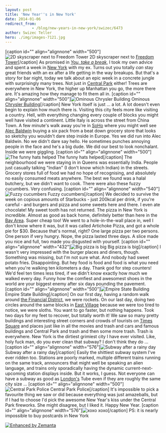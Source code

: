 ```yaml
---
layout: post
title: 'New Year''s in New York'
date: 2014-01-06
redirect_from: 
            - /blog/new-years-in-new-york/swizec/6473
author: Swizec Teller
hero: ./img/images-7121.jpg
---
```

\[caption id="" align="alignnone" width="500"]![2D skyscraper next to Freedom Tower](./img/images-7121.jpg "2D skyscraper next to Freedom Tower") 2D skyscraper next to [Freedom Tower](<http://maps.google.com/maps?ll=40.713,-74.0135&spn=0.01,0.01&q=40.713,-74.0135 (One%20World%20Trade%20Center)&t=h> "One World Trade Center")\[/caption] As promised in _[You, take a break](http://swizec.com/blog/you-take-a-break/swizec/6464 "You, take a break")_, I took my own advice and spent a week in [New York](<http://maps.google.com/maps?ll=40.6641666667,-73.9386111111&spn=0.1,0.1&q=40.6641666667,-73.9386111111 (New%20York%20City)&t=h> "New York City") with my ex. Turns out you totally _can_ stay great friends with an ex after a life getting in the way breakups. But that's a story for bar night, today we talk about an epic week in a concrete jungle with surprisingly many trees. Not just in [Central Park](<http://maps.google.com/maps?ll=40.7833333333,-73.9666666667&spn=0.1,0.1&q=40.7833333333,-73.9666666667 (Central%20Park)&t=h> "Central Park") either! Trees are everywhere in New York, the higher up Manhattan you go, the more there are. It's amazing how they manage to fit them all in. \[caption id="" align="alignnone" width="500"]![Ominous Chrysler Building](./img/images-7129.jpg "Ominous Chrysler Building") Ominous [Chrysler Building](<http://maps.google.com/maps?ll=40.7517,-73.9753&spn=0.01,0.01&q=40.7517,-73.9753 (Chrysler%20Building)&t=h> "Chrysler Building")\[/caption] New York itself is just ... a lot. A lot doesn't even begin to explain how much there is. Visiting this city feels more like visiting a country. Hell, with everything changing every couple of blocks you might well have visited a continent. Little Italy is across the street from China Town. A few minute's walk away you're in [SoHo](<http://maps.google.com/maps?ll=43.0,-75.0&spn=3.0,3.0&q=43.0,-75.0 (New%20York)&t=h> "New York") where you might well see [Alec Baldwin](http://en.wikipedia.org/wiki/Alec_Baldwin "Alec Baldwin") buying a six pack from a beat down grocery store that looks so sketchy you wouldn't dare step inside in Europe. Yes we did run into Alec Baldwin. No we didn't dare say hello. He sometimes punches annoying people in the face and he's a big dude. We did our best to look nonchalant. Inside we were giggling. \[caption id="" align="alignnone" width="500"]![The funny hats helped](./img/images-7122.jpg "The funny hats helped") The funny hats helped\[/caption] The neighbourhood we were staying in in Queens was essentially India. People just casually talking "Indian" (I don't know which Indian) in the streets. Grocery stores full of food we had no hope of recognising, and absolutely no easily consumed meats anywhere. The best we found was a halal butchery, but we didn't want to cook. There were also these fuzzy cucumbers. Very confusing. \[caption id="" align="alignnone" width="540"]![Fuzzy cucumbers](./img/images-7123.jpg "Fuzzy cucumbers") Fuzzy cucumbers\[/caption] We decided to survive the week on copious amounts of Starbucks - just 200kcal per drink, if you're careful - and burgers and pizza and some sweets here and there. I even ate chocolate! My sweet tooth has not returned. The pizza in New York is incredible. Almost as good as back home, definitely better than here in the [Bay Area](<http://maps.google.com/maps?ll=37.75,-122.283333333&spn=0.1,0.1&q=37.75,-122.283333333 (San%20Francisco%20Bay%20Area)&t=h> "San Francisco Bay Area"). Super cheap too! We went to a hole-in-the-wall place in, well I don't know where it was, but it was called Artichoke Pizza, and got a whole pie for $30. Because that's normal, right? One large pizza per two persons. One person if very hungry. Nope, the pizza lasted three days. A slice made you nice and full, two made you disgusted with yourself. \[caption id="" align="alignnone" width="432"]![Big pizza is big](./img/images-7124.jpg "Big pizza is big") Big pizza is big\[/caption] I wasn't very impressed with the burger places and diners, though. Something was missing, but I'm not sure what. And nobody had sweet potato fries. Disappointing. But hey food is food and food is what you need when you're walking ten kilometers a day. Thank god for step counters! We'd feel ten times less tired, if we didn't know exactly how much we walked every day. Funny how the comfiest and awesomest shoes in the world are your biggest enemy after six days pounding the pavement. \[caption id="" align="alignnone" width="500"]![Empire State Building](./img/images-7125.jpg "Empire State Building") Empire State Building\[/caption] On our first day, having a random walk around [the Financial District](<http://maps.google.com/maps?ll=40.707499,-74.011153&spn=0.01,0.01&q=40.707499,-74.011153 (Financial%20District%2C%20Manhattan)&t=h> "Financial District, Manhattan"), we were rockets. On our last day, doing two circles around the same blocks in [East Village](<http://maps.google.com/maps?ll=40.7275,-73.9858333333&spn=0.1,0.1&q=40.7275,-73.9858333333 (East%20Village%2C%20Manhattan)&t=h> "East Village, Manhattan") because we were too tired to notice, we were sloths. You want to go faster, but nothing happens. Took two days for my feet to recover, but totally worth it! We saw so many pretty buildings and interesting street corners and crowds of tourists on [Times Square](<http://maps.google.com/maps?ll=40.75773,-73.985708&spn=1.0,1.0&q=40.75773,-73.985708 (Times%20Square)&t=h> "Times Square") and places just like in all the movies and trash and cars and famous buildings and Central Park and trash and then some more trash. Trash is everywhere. New York is the dirtiest grimiest city I have ever visited. Like, holy fuck man, do you ever clean that subway? I don't think they do ... \[caption id="" align="alignnone" width="576"]![Subway after a rainy day](./img/images-7126.jpg "Subway after a rainy day") Subway after a rainy day\[/caption] Easily the shittiest subway system I've ever ridden too. Stations are poorly marked, multiple different trains running on the same track, announcers that might well be speaking an alien language, and trains only sporadically having the dynamic current-next-upcoming station displays inside. But it works, I guess. Not everyone can have a subway as good as [London's](<http://maps.google.com/maps?ll=51.5072222222,-0.1275&spn=0.1,0.1&q=51.5072222222,-0.1275 (London)&t=h> "London") Tube even if they are roughly the same city size ... \[caption id="" align="alignnone" width="500"]![Central Park Police](./img/images-7127.jpg "Central Park Police") Central Park Police\[/caption] It's impossible to pick a favourite thing we saw or did because everything was just amazeballs, but if I had to choose I'd pick the awesome New Year's kiss under the Central Park fireworks. She might disagree, but I liked it. Happy New Year. \[caption id="" align="alignnone" width="576"]![xoxo](./img/images-7130.jpg "xoxo") xoxo\[/caption] PS: it is nearly impossible to buy postcards in New York

[![Enhanced by Zemanta](http://img.zemanta.com/zemified_e.png?x-id=03fbef4d-de15-42fc-a080-8dd7e6acbb31)](http://www.zemanta.com/?px "Enhanced by Zemanta")